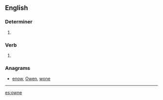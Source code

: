 ==English==

===Determiner===
{{head|en|determiner}}

# {{obsolete spelling of|own|lang=en}}

===Verb===
{{head|en|verb}}

# {{obsolete spelling of|own|lang=en}}

===Anagrams===
* [[enow#English|enow]], [[Owen#English|Owen]], [[wone#English|wone]]

----

[[es:owne]]